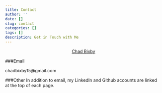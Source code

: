```yaml
---
title: Contact
author: ''
date: []
slug: contact
categories: []
tags: []
description: Get in Touch with Me
---
```

<script type="text/javascript" src="https://platform.linkedin.com/badges/js/profile.js" async defer></script>

<center>
<div class="LI-profile-badge"  data-version="v1" data-size="medium" data-locale="en_US" data-type="horizontal" data-theme="light" data-vanity="chadbixby"><a class="LI-simple-link" href='https://www.linkedin.com/in/chadbixby?trk=profile-badge'>Chad Bixby</a></div>
</center>

###Email

chadbixby15@gmail.com

###Other
In addition to email, my LinkedIn and Github accounts are linked at the top of each page.